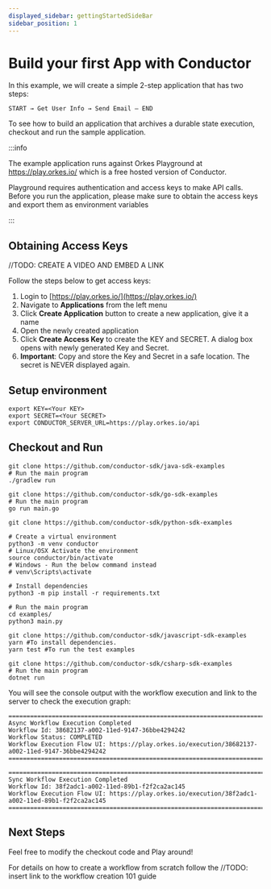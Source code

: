 ```yaml
---
displayed_sidebar: gettingStartedSideBar
sidebar_position: 1
---
```




# Build your first App with Conductor
In this example, we will create a simple 2-step application that has two steps:

```shell
START → Get User Info → Send Email – END
```

To see how to build an application that archives a durable state execution, checkout and run the sample application.

:::info

The example application runs against Orkes Playground at https://play.orkes.io/ which is a free hosted version of Conductor.

Playground requires authentication and access keys to make API calls.  Before you run the application, please make sure to
obtain the access keys and export them as environment variables

:::

## Obtaining Access Keys
//TODO: CREATE A VIDEO AND EMBED A LINK

Follow the steps below to get access keys:
1. Login to [https://play.orkes.io/](https://play.orkes.io/)
2. Navigate to __Applications__ from the left menu
3. Click __Create Application__ button to create a new application, give it a name
4. Open the newly created application
5. Click __Create Access Key__ to create the KEY and SECRET.  A dialog box opens with newly generated Key and Secret.
6. __Important__: Copy and store the Key and Secret in a safe location.  The secret is NEVER displayed again.

## Setup environment
```shell
export KEY=<Your KEY>
export SECRET=<Your SECRET>
export CONDUCTOR_SERVER_URL=https://play.orkes.io/api
```

## Checkout and Run
<Tabs>
<TabItem value="Java" label="Java">

```shell
git clone https://github.com/conductor-sdk/java-sdk-examples
# Run the main program
./gradlew run

```
</TabItem>
<TabItem value="Golang" label="Golang">

```shell
git clone https://github.com/conductor-sdk/go-sdk-examples
# Run the main program
go run main.go
```
</TabItem>
<TabItem value="Python" label="Python">

```shell
git clone https://github.com/conductor-sdk/python-sdk-examples

# Create a virtual environment
python3 -m venv conductor
# Linux/OSX Activate the environment
source conductor/bin/activate
# Windows - Run the below command instead
# venv\Scripts\activate

# Install dependencies
python3 -m pip install -r requirements.txt

# Run the main program
cd examples/
python3 main.py

```
</TabItem>
<TabItem value="Javascript" label="Javascript">

```shell
git clone https://github.com/conductor-sdk/javascript-sdk-examples
yarn #To install dependencies.
yarn test #To run the test examples
```
</TabItem>
<TabItem value="CSharp" label="CSharp">

```shell
git clone https://github.com/conductor-sdk/csharp-sdk-examples
# Run the main program
dotnet run
```
</TabItem>
</Tabs>

You will see the console output with the workflow execution and link to the server to check the execution graph:

```shell
=======================================================================================
Async Workflow Execution Completed
Workflow Id: 38682137-a002-11ed-9147-36bbe4294242
Workflow Status: COMPLETED
Workflow Execution Flow UI: https://play.orkes.io/execution/38682137-a002-11ed-9147-36bbe4294242
=======================================================================================

=======================================================================================
Sync Workflow Execution Completed
Workflow Id: 38f2adc1-a002-11ed-89b1-f2f2ca2ac145
Workflow Execution Flow UI: https://play.orkes.io/execution/38f2adc1-a002-11ed-89b1-f2f2ca2ac145
=======================================================================================

```

## Next Steps
Feel free to modify the checkout code and Play around!

For details on how to create a workflow from scratch follow the //TODO: insert link to the workflow creation 101 guide

